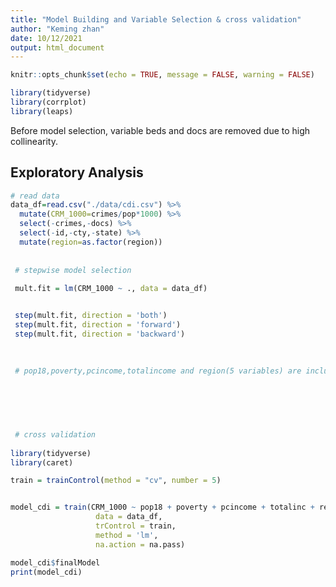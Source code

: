 ```yaml
---
title: "Model Building and Variable Selection & cross validation"
author: "Keming zhan"
date: 10/12/2021
output: html_document
---
```


```r
knitr::opts_chunk$set(echo = TRUE, message = FALSE, warning = FALSE)

library(tidyverse)
library(corrplot)
library(leaps)

```

Before model selection, variable beds and docs are removed due to high collinearity.

## Exploratory Analysis

```r
# read data 
data_df=read.csv("./data/cdi.csv") %>% 
  mutate(CRM_1000=crimes/pop*1000) %>%  
  select(-crimes,-docs) %>% 
  select(-id,-cty,-state) %>%
  mutate(region=as.factor(region))
  
  
 # stepwise model selection
 
 mult.fit = lm(CRM_1000 ~ ., data = data_df)


 step(mult.fit, direction = 'both')
 step(mult.fit, direction = 'forward')
 step(mult.fit, direction = 'backward')

 
 
 # pop18,poverty,pcincome,totalincome and region(5 variables) are included in the model after stepwise selection.


 
 
 
 
 # cross validation
 
library(tidyverse)
library(caret)

train = trainControl(method = "cv", number = 5)


model_cdi = train(CRM_1000 ~ pop18 + poverty + pcincome + totalinc + region,
                   data = data_df,
                   trControl = train,
                   method = 'lm',
                   na.action = na.pass)

model_cdi$finalModel
print(model_cdi)


```




